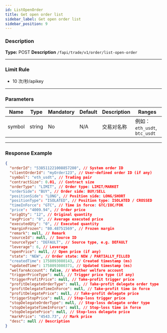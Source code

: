 ```yaml
---
id: ListOpenOrder
title: Get open order list
sidebar_label: Get open order list
sidebar_position: 9
---
```


### Description

**Type:** POST **Description** `/fapi/trade/v1/order/list-open-order`

---

### Limit Rule

- 10 次/秒/apikey

---

### Parameters

| Name | Type | Mandatory | Default | Description | Ranges |
| --- | --- | --- | --- | --- | --- |
| symbol | string | No | N/A | 交易对名称 | 例如：`eth_usdt`, `btc_usdt` |

---

### Response Example

```json
{
  "orderId": "538511221008857280", // System order ID
  "clientOrderId": "myOrder123", // User-defined order ID (if any)
  "symbol": "eth_usdt", // Trading pair
  "contractSize": 0.01, // Contract size
  "orderType": "LIMIT", // Order type: LIMIT/MARKET
  "orderSide": "BUY", // Order side: BUY/SELL
  "positionSide": "LONG", // Position side: LONG/SHORT
  "positionType": "ISOLATED", // Position type: ISOLATED / CROSSED
  "timeInForce": "GTC", // Time in force: GTC/IOC/FOK
  "price": "4009.94", // Order price
  "origQty": "12", // Original quantity
  "avgPrice": "0", // Average executed price
  "executedQty": "0", // Executed quantity
  "marginFrozen": "80.48751569", // Frozen margin
  "remark": null, // Remark
  "sourceId": null, // Source ID
  "sourceType": "DEFAULT", // Source type, e.g. DEFAULT
  "leverage": 6, // Leverage
  "openPrice": null, // Open price (if any)
  "state": "NEW", // Order state: NEW / PARTIALLY_FILLED
  "createdTime": 1758093080143, // Created timestamp (ms)
  "updatedTime": 1758093080371, // Updated timestamp (ms)
  "welfareAccount": false, // Whether welfare account
  "triggerPriceType": null, // Trigger price type (if any)
  "triggerProfitPrice": null, // Take-profit trigger price
  "profitDelegateOrderType": null, // Take-profit delegate order type
  "profitDelegateTimeInForce": null, // Take-profit time in force
  "profitDelegatePrice": null, // Take-profit delegate price
  "triggerStopPrice": null, // Stop-loss trigger price
  "stopDelegateOrderType": null, // Stop-loss delegate order type
  "stopDelegateTimeInForce": null, // Stop-loss time in force
  "stopDelegatePrice": null, // Stop-loss delegate price
  "markPrice": "4543.73", // Mark price
  "desc": null // Description
}
```
